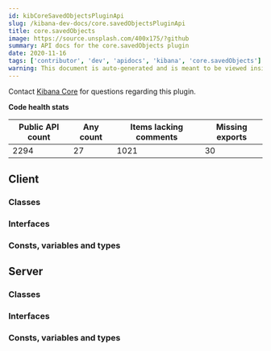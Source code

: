 ```yaml
---
id: kibCoreSavedObjectsPluginApi
slug: /kibana-dev-docs/core.savedObjectsPluginApi
title: core.savedObjects
image: https://source.unsplash.com/400x175/?github
summary: API docs for the core.savedObjects plugin
date: 2020-11-16
tags: ['contributor', 'dev', 'apidocs', 'kibana', 'core.savedObjects']
warning: This document is auto-generated and is meant to be viewed inside our experimental, new docs system. Reach out in #docs-engineering for more info.
---
```




Contact [Kibana Core](https://github.com/orgs/elastic/teams/kibana-core) for questions regarding this plugin.

**Code health stats**

| Public API count  | Any count | Items lacking comments | Missing exports | 
|-------------------|-----------|------------------------|-----------------|
| 2294 | 27 | 1021 | 30 |

## Client

### Classes
<DocDefinitionList data={coreSavedObjectsObj.client.classes}/>

### Interfaces
<DocDefinitionList data={coreSavedObjectsObj.client.interfaces}/>

### Consts, variables and types
<DocDefinitionList data={coreSavedObjectsObj.client.misc}/>

## Server

### Classes
<DocDefinitionList data={coreSavedObjectsObj.server.classes}/>

### Interfaces
<DocDefinitionList data={coreSavedObjectsObj.server.interfaces}/>

### Consts, variables and types
<DocDefinitionList data={coreSavedObjectsObj.server.misc}/>

